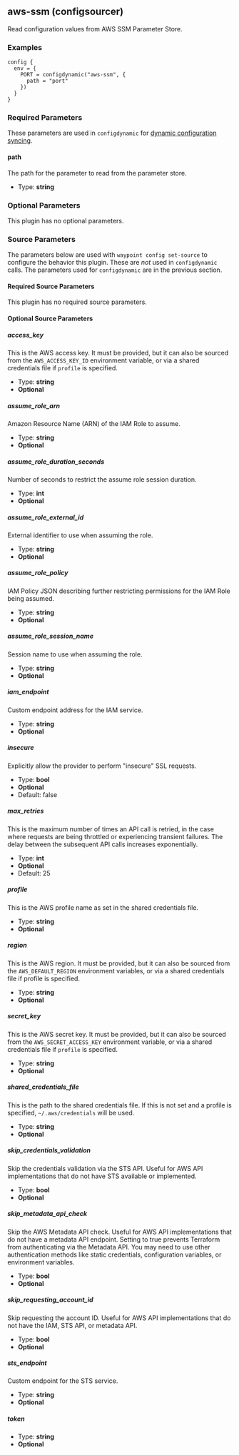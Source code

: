 ## aws-ssm (configsourcer)

Read configuration values from AWS SSM Parameter Store.

### Examples

```hcl
config {
  env = {
    PORT = configdynamic("aws-ssm", {
	  path = "port"
	})
  }
}
```

### Required Parameters

These parameters are used in `configdynamic` for [dynamic configuration syncing](/docs/app-config/dynamic).

#### path

The path for the parameter to read from the parameter store.

- Type: **string**

### Optional Parameters

This plugin has no optional parameters.

### Source Parameters

The parameters below are used with `waypoint config set-source` to configure
the behavior this plugin. These are _not_ used in `configdynamic` calls. The
parameters used for `configdynamic` are in the previous section.

#### Required Source Parameters

This plugin has no required source parameters.

#### Optional Source Parameters

##### access_key

This is the AWS access key. It must be provided, but it can also be sourced from the `AWS_ACCESS_KEY_ID` environment variable, or via a shared credentials file if `profile` is specified.

- Type: **string**
- **Optional**

##### assume_role_arn

Amazon Resource Name (ARN) of the IAM Role to assume.

- Type: **string**
- **Optional**

##### assume_role_duration_seconds

Number of seconds to restrict the assume role session duration.

- Type: **int**
- **Optional**

##### assume_role_external_id

External identifier to use when assuming the role.

- Type: **string**
- **Optional**

##### assume_role_policy

IAM Policy JSON describing further restricting permissions for the IAM Role being assumed.

- Type: **string**
- **Optional**

##### assume_role_session_name

Session name to use when assuming the role.

- Type: **string**
- **Optional**

##### iam_endpoint

Custom endpoint address for the IAM service.

- Type: **string**
- **Optional**

##### insecure

Explicitly allow the provider to perform "insecure" SSL requests.

- Type: **bool**
- **Optional**
- Default: false

##### max_retries

This is the maximum number of times an API call is retried, in the case where requests are being throttled or experiencing transient failures. The delay between the subsequent API calls increases exponentially.

- Type: **int**
- **Optional**
- Default: 25

##### profile

This is the AWS profile name as set in the shared credentials file.

- Type: **string**
- **Optional**

##### region

This is the AWS region. It must be provided, but it can also be sourced from the `AWS_DEFAULT_REGION` environment variables, or via a shared credentials file if profile is specified.

- Type: **string**
- **Optional**

##### secret_key

This is the AWS secret key. It must be provided, but it can also be sourced from the `AWS_SECRET_ACCESS_KEY` environment variable, or via a shared credentials file if `profile` is specified.

- Type: **string**
- **Optional**

##### shared_credentials_file

This is the path to the shared credentials file. If this is not set and a profile is specified, `~/.aws/credentials` will be used.

- Type: **string**
- **Optional**

##### skip_credentials_validation

Skip the credentials validation via the STS API. Useful for AWS API implementations that do not have STS available or implemented.

- Type: **bool**
- **Optional**

##### skip_metadata_api_check

Skip the AWS Metadata API check. Useful for AWS API implementations that do not have a metadata API endpoint. Setting to true prevents Terraform from authenticating via the Metadata API. You may need to use other authentication methods like static credentials, configuration variables, or environment variables.

- Type: **bool**
- **Optional**

##### skip_requesting_account_id

Skip requesting the account ID. Useful for AWS API implementations that do not have the IAM, STS API, or metadata API.

- Type: **bool**
- **Optional**

##### sts_endpoint

Custom endpoint for the STS service.

- Type: **string**
- **Optional**

##### token

- Type: **string**
- **Optional**
